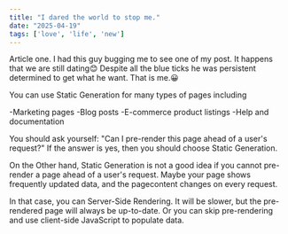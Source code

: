 ```yaml
---
title: "I dared the world to stop me."
date: "2025-04-19"
tags: ['love', 'life', 'new']
---
```

Article one. I had this guy bugging me to see one of my post.
It happens that we are still dating😊
Despite all the blue ticks he was persistent determined to get what he want. That is me.😀

You can use Static Generation for many types of pages including

-Marketing pages
-Blog posts
-E-commerce product listings
-Help and documentation

You should ask yourself: "Can I pre-render this page ahead of a user's request?" If the answer is yes, then you should choose Static Generation.

On the Other hand, Static Generation is not a good idea if you cannot pre-render a page ahead of a user's request. Maybe your page shows frequently updated data, and the pagecontent changes on every request.

In that case, you can Server-Side Rendering. It will be slower, but the pre-rendered page will always be up-to-date. Or you can skip pre-rendering and use client-side JavaScript to populate data.